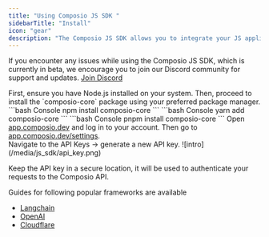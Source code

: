 ```yaml
---
title: "Using Composio JS SDK "
sidebarTitle: "Install"
icon: "gear"
description: "The Composio JS SDK allows you to integrate your JS application with a variety of tools and services."
---
```



  If you encounter any issues while using the Composio JS SDK, which is currently in beta, we encourage you to join our Discord community for support and updates.
  <a href="https://dub.composio.dev/discord" target="_blank">Join Discord</a>


<Steps>
<Step title="Installation Steps">
  First, ensure you have Node.js installed on your system. Then, proceed to install the `composio-core` package using your preferred package manager.
  <Tabs>
  <Tab title="npm">
    <CodeGroup>
      ```bash Console
      npm install composio-core
      ```
    </CodeGroup>
  </Tab>
  <Tab title="yarn">
    <CodeGroup>
      ```bash Console
      yarn add composio-core
      ```
    </CodeGroup>
  </Tab>
  <Tab title="pnpm">
    <CodeGroup>
      ```bash Console
      pnpm install composio-core
      ```
    </CodeGroup>
  </Tab>

  </Tabs>
</Step>

<Step title="Login on composio.dev and Get the API Key">
  Open <a href="https://app.composio.dev" target="_blank">app.composio.dev</a> and log in to your account.
  Then go to <a href="https://app.composio.dev/settings" target="_blank">app.composio.dev/settings</a>.<br/>
  Navigate to the API Keys -> generate a new API key.
  ![intro](/media/js_sdk/api_key.png)


Keep the API key in a secure location, it will be used to authenticate your requests to the Composio API.

</Step>

<Step title="Setup composio with your favorite framework">

  Guides for following popular frameworks are available
  - [Langchain](./langchain)
  - [OpenAI](./openai)
  - [Cloudflare](./cloudflare)

</Step>


</Steps>

